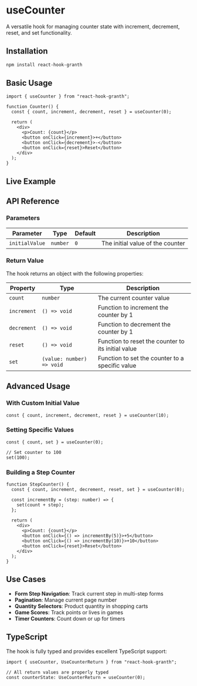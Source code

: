 
# useCounter

A versatile hook for managing counter state with increment, decrement, reset, and set functionality.

## Installation

```bash
npm install react-hook-granth
```

## Basic Usage

```tsx
import { useCounter } from "react-hook-granth";

function Counter() {
  const { count, increment, decrement, reset } = useCounter(0);

  return (
    <div>
      <p>Count: {count}</p>
      <button onClick={increment}>+</button>
      <button onClick={decrement}>-</button>
      <button onClick={reset}>Reset</button>
    </div>
  );
}
```

## Live Example

<CounterDemo />

## API Reference

### Parameters

| Parameter      | Type     | Default | Description                      |
| -------------- | -------- | ------- | -------------------------------- |
| `initialValue` | `number` | `0`     | The initial value of the counter |

### Return Value

The hook returns an object with the following properties:

| Property    | Type                      | Description                                        |
| ----------- | ------------------------- | -------------------------------------------------- |
| `count`     | `number`                  | The current counter value                          |
| `increment` | `() => void`              | Function to increment the counter by 1             |
| `decrement` | `() => void`              | Function to decrement the counter by 1             |
| `reset`     | `() => void`              | Function to reset the counter to its initial value |
| `set`       | `(value: number) => void` | Function to set the counter to a specific value    |

## Advanced Usage

### With Custom Initial Value

```tsx
const { count, increment, decrement, reset } = useCounter(10);
```

### Setting Specific Values

```tsx
const { count, set } = useCounter(0);

// Set counter to 100
set(100);
```

### Building a Step Counter

```tsx
function StepCounter() {
  const { count, increment, decrement, reset, set } = useCounter(0);

  const incrementBy = (step: number) => {
    set(count + step);
  };

  return (
    <div>
      <p>Count: {count}</p>
      <button onClick={() => incrementBy(5)}>+5</button>
      <button onClick={() => incrementBy(10)}>+10</button>
      <button onClick={reset}>Reset</button>
    </div>
  );
}
```

## Use Cases

- **Form Step Navigation**: Track current step in multi-step forms
- **Pagination**: Manage current page number
- **Quantity Selectors**: Product quantity in shopping carts
- **Game Scores**: Track points or lives in games
- **Timer Counters**: Count down or up for timers

## TypeScript

The hook is fully typed and provides excellent TypeScript support:

```tsx
import { useCounter, UseCounterReturn } from "react-hook-granth";

// All return values are properly typed
const counterState: UseCounterReturn = useCounter(0);
```
